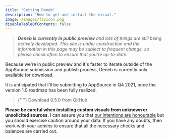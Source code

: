 ```yaml
---
title: "Getting Deneb"
description: "How to get and install the visual."
image: /images/favicon.png
disableTableOfContents: false
---
```



> _**Deneb is currently in public preview** and lots of things are still being actively developed. This site is under construction and the information in this page may be subject to frequent change, so please check often to ensure that you're up-to-date._

Because we're in public preview and it's faster to iterate outside of the AppSource submission and publish process, Deneb is currently only available for download.

It is anticipated that I'll be submitting to AppSource in Q4 2021, once the version 1.0 roadmap has been fully realized.

<blockquote>
    <p>
        {" "}
        <OutboundLink href="https://github.com/deneb-viz/deneb/releases/download/0.5.0.122/deneb.0.5.0.122.pbiviz">
            Download 0.5.0
        </OutboundLink> from GitHub
    </p>
</blockquote>

**Please be careful when installing custom visuals from unknown or unsolicited sources**. I can assure you that [our intentions are honourable](/privacy-policy) but you should exercise caution around your data. If you have any doubts, then work with your admins to ensure that all the necessary checks and balances are carried out.
